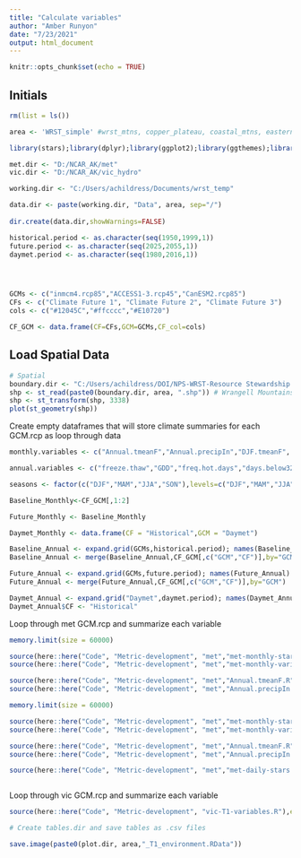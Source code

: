 ```yaml
---
title: "Calculate variables"
author: "Amber Runyon"
date: "7/23/2021"
output: html_document
---
```


```r
knitr::opts_chunk$set(echo = TRUE)

```

## Initials

```r

rm(list = ls())

area <- 'WRST_simple' #wrst_mtns, copper_plateau, coastal_mtns, eastern_coast, WRST_simple

library(stars);library(dplyr);library(ggplot2);library(ggthemes);library(viridis);library(here);library(ggrepel);library(rlang);library(ggbiplot);library(units)

met.dir <- "D:/NCAR_AK/met" 
vic.dir <- "D:/NCAR_AK/vic_hydro"

working.dir <- "C:/Users/achildress/Documents/wrst_temp"

data.dir <- paste(working.dir, "Data", area, sep="/")
  
dir.create(data.dir,showWarnings=FALSE)

historical.period <- as.character(seq(1950,1999,1))
future.period <- as.character(seq(2025,2055,1))
daymet.period <- as.character(seq(1980,2016,1))




GCMs <- c("inmcm4.rcp85","ACCESS1-3.rcp45","CanESM2.rcp85")
CFs <- c("Climate Future 1", "Climate Future 2", "Climate Future 3")
cols <- c("#12045C","#ffcccc","#E10720")

CF_GCM <- data.frame(CF=CFs,GCM=GCMs,CF_col=cols)


```

## Load Spatial Data

```r

# Spatial
boundary.dir <- "C:/Users/achildress/DOI/NPS-WRST-Resource Stewardship Strategy - Climate/Climate futures development/Data/Boundary_shapefiles/"
shp <- st_read(paste0(boundary.dir, area, ".shp")) # Wrangell Mountains
shp <- st_transform(shp, 3338)
plot(st_geometry(shp))


```
Create empty dataframes that will store climate summaries for each GCM.rcp as loop through data
```r

monthly.variables <- c("Annual.tmeanF","Annual.precipIn","DJF.tmeanF", "MAM.tmeanF", "JJA.tmeanF", "SON.tmeanF","DJF.tmaxF", "MAM.tmaxF", "JJA.tmaxF", "SON.tmaxF","DJF.tminF", "MAM.tminF", "JJA.tminF", "SON.tminF", "DJF.precipIn", "MAM.precipIn", "JJA.precipIn","SON.precipIn")

annual.variables <- c("freeze.thaw","GDD","freq.hot.days","days.below32","days.below0","WSF,below0","W.days.over0","precip.over99","max.SWE","MAMSON.SWE","SWE.precip","water.balance","max.runoff","mean.soil.moisture","yday.SWE0","mean.soil.temp")

seasons <- factor(c("DJF","MAM","JJA","SON"),levels=c("DJF","MAM","JJA","SON"))

Baseline_Monthly<-CF_GCM[,1:2]

Future_Monthly <- Baseline_Monthly

Daymet_Monthly <- data.frame(CF = "Historical",GCM = "Daymet")

Baseline_Annual <- expand.grid(GCMs,historical.period); names(Baseline_Annual) <- c("GCM","Year")
Baseline_Annual <- merge(Baseline_Annual,CF_GCM[,c("GCM","CF")],by="GCM")

Future_Annual <- expand.grid(GCMs,future.period); names(Future_Annual) <- c("GCM","Year")
Future_Annual <- merge(Future_Annual,CF_GCM[,c("GCM","CF")],by="GCM")

Daymet_Annual <- expand.grid("Daymet",daymet.period); names(Daymet_Annual) <- c("GCM","Year")
Daymet_Annual$CF <- "Historical"

```

Loop through met GCM.rcp and summarize each variable

```r
memory.limit(size = 60000)

source(here::here("Code", "Metric-development", "met","met-monthly-stars.R"),echo = FALSE) 
source(here::here("Code", "Metric-development", "met","met-monthly-variables.R"),echo = FALSE)

source(here::here("Code", "Metric-development", "met","Annual.tmeanF.R"),echo = FALSE) 
source(here::here("Code", "Metric-development", "met","Annual.precipIn.R"),echo = FALSE) 

```

```r
memory.limit(size = 60000)

source(here::here("Code", "Metric-development", "met","met-monthly-stars.R"),echo = FALSE) 
source(here::here("Code", "Metric-development", "met","met-monthly-variables.R"),echo = FALSE)

source(here::here("Code", "Metric-development", "met","Annual.tmeanF.R"),echo = FALSE) 
source(here::here("Code", "Metric-development", "met","Annual.precipIn.R"),echo = FALSE) 

```

```r

source(here::here("Code", "Metric-development", "met","met-daily-stars.R"),echo = FALSE) 



```


Loop through vic GCM.rcp and summarize each variable

```r

source(here::here("Code", "Metric-development", "vic-T1-variables.R"),echo = FALSE) 

# Create tables.dir and save tables as .csv files

save.image(paste0(plot.dir, area,"_T1_environment.RData"))

```


